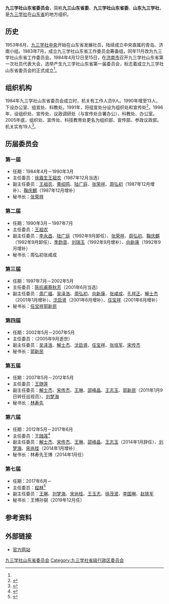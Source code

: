 {{Infobox PRCG
|机构名称 = 九三学社山东省委员会
|标志1    =
|格言1    =
|届数     = 七
|任期始   = 2017年6月
|任期终   =
|职位1    = 主任委员
|人员1    = [[程林|程林]]
|职位2    = 副主任委员
|人员2    = [[王琳_(1966年)|王琳]]、[[刘梦海|刘梦海]]、[[宋尚桂|宋尚桂]]、[[王玉志|王玉志]]、[[徐茂波|徐茂波]]、[[李国琳|李国琳]]、[[赵铁军|赵铁军]]
|人数2    = 7
|职位3    = 秘书长
|人员3    = [[孙钢|孙钢]]
|组织法规 = 九三学社章程
|上级机构 = [[九三学社中央委员会|九三学社中央委员会]]
|机构类型 = [[民主党派|民主党派]][[中国一级行政区|省级行政区]][[委员会|委员会]]
|行政级别 = 正厅级
|场所1    = 九三学社山东省委员会办公室
|地址1    = 山东省济南市经十路18262号民主党派办公大楼
|邮编1    = 250061
|电话1    = 
|官网1    = {{url|http://www.sd93.gov.cn/|官方网站}}
}}
'''九三学社山东省委员会'''，简称'''九三山东省委'''、'''九三学社山东省委'''、'''山东九三学社'''，是[[九三学社|九三学社]]在[[山东省|山东省]]的地方组织。

== 历史 ==
1953年6月，[[九三学社中央委员会|九三学社中央]]开始在山东省发展社员，陆续成立中央直属的青岛、济南小组。1983年7月，成立九三学社山东省工作委员会筹备组，同年11月改为九三学社山东省工作委员会。1984年4月12日至15日，在[[济南市|济南市]]召开九三学社山东省第一次社员代表大会，选举产生九三学社山东省第一届委员会，标志着成立九三学社山东省委员会的正式成立<ref name=sz1/>。

== 组织机构 ==
1984年九三学社山东省委员会成立时，机关有工作人员9人。1990年增至13人，下设办公室、组宣处、科教处。1991年，将组宣处分设为组织处和宣传处<ref name=sz1>{{cite book |editor=山东省地方史志编纂委员会 |title=山东省志·民主党派工商联志 |date=1999 |publisher=[[山东人民出版社|山东人民出版社]] |isbn=7-209-02430-1}}</ref>。1996年，设组织处、宣传处、议政调研处（与宣传处合署办公）、科教处、办公室。2005年底，组织处、宣传处、科技教育处更名为组织部、宣传部、参政议政部。机关实有19人<ref>{{cite book |editor=山东省地方史志编纂委员会 |title=山东省志:民主党派工商联志(1998—2005) |date=2014 |publisher=山东省人民出版社 |isbn=9787209088268}}</ref>。

== 历届委员会 ==
=== 第一届 ===
* 任期：1984年4月－1990年3月
* 主任委员：[[徐眉生|徐眉生]]{{to}}[[王祖农|王祖农]]（1987年12月当选）
* 副主任委员：[[王祖农|王祖农]]、[[黄绍鸣|黄绍鸣]]、[[陆广庭|陆广庭]]、[[张荣祥|张荣祥]]、[[周弘初|周弘初]]（1987年12月增补）、[[鞠庆麒|鞠庆麒]]（1987年12月增补）
* 秘书长：[[张荣祥|张荣祥]]

=== 第二届 ===
* 任期：1990年3月－1997年7月
* 主任委员：[[王祖农|王祖农]]
* 副主任委员：[[李永昌|李永昌]]、[[陆广庭|陆广庭]]（1992年9月卸任）、[[张荣祥|张荣祥]]、[[周弘初|周弘初]]、[[鞠庆麒|鞠庆麒]]（1992年9月卸任）、[[季韵音|季韵音]]、[[刘瑞玉|刘瑞玉]]（1992年9月增补）、[[向新康|向新康]]（1992年9月增补）
* 秘书长：周弘初{{to}}张咸成

=== 第三届 ===
* 任期：1997年7月－2002年5月
* 主任委员：[[陈抗甫|陈抗甫]]{{to}}[[蔡秋芳|蔡秋芳]]（2001年6月当选）
* 副主任委员：[[周广福|周广福]]、[[吴泽浩|吴泽浩]]、[[周弘初|周弘初]]、[[向新康|向新康]]、[[张咸成|张咸成]]、[[孔祥正|孔祥正]]、[[解士杰|解士杰]]（2001年1月增补）、[[沈启贤_(政治人物)|沈启贤]]（2001年6月增补）、[[任宝祥|任宝祥]]（2001年6月增补）
* 秘书长：[[任宝祥|任宝祥]]{{to}}[[郭新民|郭新民]]

=== 第四届 ===
* 任期：2002年5月－2007年5月
* 主任委员：{{box|[[蔡秋芳|蔡秋芳]]}}（2005年9月逝世）
* 副主任委员：[[吴泽浩|吴泽浩]]、[[解士杰|解士杰]]、[[沈启贤_(政治人物)|沈启贤]]、[[任宝祥|任宝祥]]、[[张培军|张培军]]、[[宋传杰|宋传杰]]
* 秘书长：[[郭新民|郭新民]]

=== 第五届 ===
* 任期：2007年5月－2012年5月
* 主任委员：[[王随莲|王随莲]]
* 副主任委员：[[解士杰|解士杰]]、[[宋传杰|宋传杰]]、[[王琳_(1966年)|王琳]]、[[邵峰晶|邵峰晶]]、[[王志玉|王志玉]]、[[郭新民|郭新民]]（2011年1月9日转任巡视员）、[[刘梦海|刘梦海]]
* 秘书长：[[林寿先|林寿先]]

=== 第六届 ===
* 任期：2012年5月－2017年6月
* 主任委员：[[王随莲|王随莲]]<ref>{{cite web |title=九三学社山东省第六次代表大会闭幕 |url=http://paper.dzwww.com/dzrb/content/20120520/Articel02010MT.htm |publisher=[[大众日报|大众日报]] |date=2012-05-20 |accessdate=2020-08-23 |archive-date=2012-05-24 |archive-url=https://web.archive.org/web/20120524071255/http://paper.dzwww.com/dzrb/content/20120520/Articel02010MT.htm |dead-url=no }}</ref>
* 副主任委员：[[解士杰|解士杰]]、[[宋传杰|宋传杰]]、[[王琳_(1966年)|王琳]]、[[邵峰晶|邵峰晶]]、[[王志玉|王志玉]]（2014年1月辞任）、[[刘梦海|刘梦海]]、[[宋尚桂|宋尚桂]]（2014年1月增补）
* 秘书长：林寿先{{to}}王博（2014年1月任）

=== 第七届 ===
* 任期：2017年6月－
* 主任委员：[[程林|程林]]<ref>{{cite web |title=九三学社山东省第七次代表大会举行 |url=http://www.rmzxb.com.cn/c/2017-06-26/1616288.shtml |publisher=人民政协网 |date=2017-06-26 |access-date=2020-08-23 |archive-date=2021-03-17 |archive-url=https://web.archive.org/web/20210317153137/http://www.rmzxb.com.cn/c/2017-06-26/1616288.shtml }}</ref>
* 副主任委员：[[王琳_(1966年)|王琳]]、[[刘梦海|刘梦海]]、[[宋尚桂|宋尚桂]]、[[王玉志|王玉志]]、[[徐茂波|徐茂波]]、[[李国琳|李国琳]]、[[赵铁军|赵铁军]]
* 秘书长：王博{{to}}孙钢（2019年12月任）

== 参考资料 ==
{{reflist}}

== 外部链接 ==
* [http://www.sd93.gov.cn/ 官方网站]{{Wayback|url=http://www.sd93.gov.cn/ |date=20200225083307 }}

{{中华人民共和国各省级行政区|委员会|九三学社|仅内地=yes}}

{{Authority control}}
[[Category:九三学社山东省委员会|]]
[[Category:九三学社省级行政区委员会|Category:九三学社省级行政区委员会]]